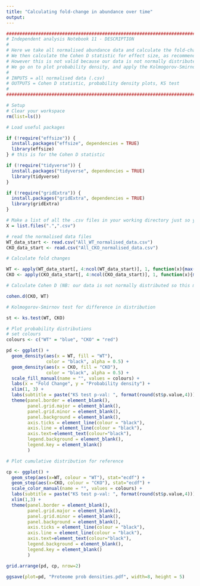 ---
title: "Calculating fold-change in abundance over time"
output:
---

```{r}
#######################################################################################################################################
# Independent analysis Notebook 11 - DESCRIPTION
#
# Here we take all normalised abundance data and calculate the fold-change between maximum and minimum values.
# We then calculate the Cohen D statistic for effect size, as recommended by Reviewer 1.
# However this is not valid because our data is not normally distributed.
# We go on to plot probability density, and apply the Kolmogorov-Smirnov test, clearly illustrating a difference in distribution.
#
# INPUTS = all normalised data (.csv)
# OUTPUTS = Cohen D statistic, probability density plots, KS test
# 
#######################################################################################################################################
```

```{r}
# Setup
# Clear your workspace
rm(list=ls())

# Load useful packages

if (!require("effsize")) {
  install.packages("effsize", dependencies = TRUE)
  library(effsize)
} # this is for the Cohen D statistic

if (!require("tidyverse")) {
  install.packages("tidyverse", dependencies = TRUE)
  library(tidyverse)
} 

if (!require("gridExtra")) {
  install.packages("gridExtra", dependencies = TRUE)
  library(gridExtra)
}

# Make a list of all the .csv files in your working directory just so you can see what's going on
X = list.files(".",".csv")

# read the normalised data files
WT_data_start <- read.csv("All_WT_normalised_data.csv")
CKO_data_start <- read.csv("All_CKO_normalised_data.csv")

```

```{r}
# Calculate fold changes

WT <- apply(WT_data_start[, 4:ncol(WT_data_start)], 1, function(x){max(x)/min(x)})
CKO <- apply(CKO_data_start[, 4:ncol(CKO_data_start)], 1, function(x){max(x)/min(x)})

```

```{r}
# Calculate Cohen D (NB: our data is not normally distributed so this may not be valid)

cohen.d(CKO, WT)

```

```{r}
# Kolmogorov-Smirnov test for difference in distribution

st <- ks.test(WT, CKO)

# Plot probability distributions
# set colours
colours <- c("WT" = "blue", "CKO" = "red")

pd <- ggplot() +
  geom_density(aes(x = WT, fill = "WT"),
               color = "black", alpha = 0.5) +
  geom_density(aes(x = CKO, fill = "CKO"),
               color = "black", alpha = 0.5) +
  scale_fill_manual(name = "", values = colours) +
  labs(x = "Fold Change", y = "Probability density") +
  xlim(1, 3) +
  labs(subtitle = paste("KS test p-val: ", format(round(st$p.value,4))), y="Cumulative probability", x="Fold Change") +
  theme(panel.border = element_blank(),
        panel.grid.major = element_blank(),
        panel.grid.minor = element_blank(),
        panel.background = element_blank(),
        axis.ticks = element_line(colour = "black"),
        axis.line = element_line(colour = "black"),
        axis.text=element_text(colour="black"),
        legend.background = element_blank(),
        legend.key = element_blank()
        )

# Plot cumulative distribution for reference 

cp <- ggplot() +
  geom_step(aes(x=WT, colour = "WT"), stat="ecdf") + 
  geom_step(aes(x=CKO, colour = "CKO"), stat="ecdf") + 
  scale_color_manual(name = "", values = colours) +
  labs(subtitle = paste("KS test p-val: ", format(round(st$p.value,4))), y="Cumulative probability", x="Fold Change") +
  xlim(1,3) +
  theme(panel.border = element_blank(),
        panel.grid.major = element_blank(),
        panel.grid.minor = element_blank(),
        panel.background = element_blank(),
        axis.ticks = element_line(colour = "black"),
        axis.line = element_line(colour = "black"),
        axis.text=element_text(colour="black"),
        legend.background = element_blank(),
        legend.key = element_blank()
        )

grid.arrange(pd, cp, nrow=2)

ggsave(plot=pd, "Proteome prob densities.pdf", width=8, height = 5)

```


